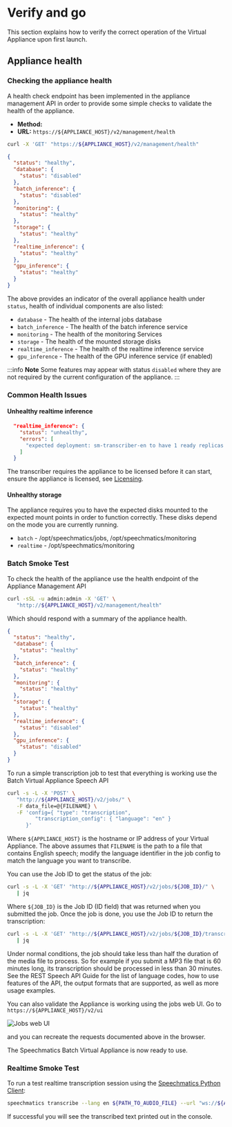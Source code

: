 
# Verify and go

This section explains how to verify the correct operation of the Virtual Appliance upon first launch.

## Appliance health 

### Checking the appliance health

A health check endpoint has been implemented in the appliance management API in order to provide some simple checks to validate the health of the appliance.

- **Method:** <HTTPMethodBadge method="GET" />
- **URL:** `https://${APPLIANCE_HOST}/v2/management/health`

```bash
curl -X 'GET' "https://${APPLIANCE_HOST}/v2/management/health" 
```

```json
{
  "status": "healthy",
  "database": {
    "status": "disabled"
  },
  "batch_inference": {
    "status": "disabled"
  },
  "monitoring": {
    "status": "healthy"
  },
  "storage": {
    "status": "healthy"
  },
  "realtime_inference": {
    "status": "healthy"
  },
  "gpu_inference": {
    "status": "healthy"
  }
}
```

The above provides an indicator of the overall appliance health under `status`, health of individual components are also listed:

- `database` - The health of the internal jobs database
- `batch_inference` - The health of the batch inference service
- `monitoring` - The health of the monitoring Services
- `storage` - The health of the mounted storage disks
- `realtime_inference` - The health of the realtime inference service
- `gpu_inference` - The health of the GPU inference service (if enabled)

:::info **Note**
Some features may appear with status `disabled` where they are not required by the current configuration of the appliance.
:::

### Common Health Issues

#### Unhealthy realtime inference

```json
  "realtime_inference": {
    "status": "unhealthy",
    "errors": [
      "expected deployment: sm-transcriber-en to have 1 ready replicas have: 0"
    ]
  }
```

The transcriber requires the appliance to be licensed before it can start, ensure the appliance is licensed, see [Licensing](/deployments/virtual-appliance/installation/licensing).

#### Unhealthy storage

The appliance requires you to have the expected disks mounted to the expected mount points in order to function correctly. These disks depend on the mode you are currently running.

- `batch` - /opt/speechmatics/jobs, /opt/speechmatics/monitoring
- `realtime` - /opt/speechmatics/monitoring


### Batch Smoke Test

To check the health of the appliance use the health endpoint of the Appliance Management API

```bash
curl -sSL -u admin:admin -X 'GET' \
   "http://${APPLIANCE_HOST}/v2/management/health"
```

Which should respond with a summary of the appliance health.

```json
{
  "status": "healthy",
  "database": {
    "status": "healthy"
  },
  "batch_inference": {
    "status": "healthy"
  },
  "monitoring": {
    "status": "healthy"
  },
  "storage": {
    "status": "healthy"
  },
  "realtime_inference": {
    "status": "disabled"
  },
  "gpu_inference": {
    "status": "disabled"
  }
}
```

To run a simple transcription job to test that everything is working use the Batch Virtual Appliance Speech API

```bash
curl -s -L -X 'POST' \
   "http://${APPLIANCE_HOST}/v2/jobs/" \
   -F data_file=@{FILENAME} \
   -F 'config={ "type": "transcription",
         "transcription_config": { "language": "en" }
      }'
```

Where `${APPLIANCE_HOST}` is the hostname or IP address of your Virtual Appliance. The above assumes that `FILENAME` is the path to a file that contains English speech; modify the language identifier in the job config to match the language you want to transcribe.

You can use the Job ID to get the status of the job:

```bash
curl -s -L -X 'GET' "http://${APPLIANCE_HOST}/v2/jobs/${JOB_ID}/" \
   | jq
```

Where `${JOB_ID}` is the Job ID (ID field) that was returned when you submitted the job. Once the job is done, you use the Job ID to return the transcription:

```bash
curl -s -L -X 'GET' "http://${APPLIANCE_HOST}/v2/jobs/${JOB_ID}/transcript" \
   | jq
```

Under normal conditions, the job should take less than half the duration of the media file to process. So for example if you submit a MP3 file that is 60 minutes long, its transcription should be processed in less than 30 minutes. See the REST Speech API Guide for the list of language codes, how to use features of the API, the output formats that are supported, as well as more usage examples.

You can also validate the Appliance is working using the jobs web UI. Go to `https://${APPLIANCE_HOST}/v2/ui`

![Jobs web UI](/img/appliance-images/jobs-web-ui.png)

and you can recreate the <HTTPMethodBadge method="POST"/> requests documented above in the browser.

The Speechmatics Batch Virtual Appliance is now ready to use.


### Realtime Smoke Test

To run a test realtime transcription session using the [Speechmatics Python Client](https://github.com/speechmatics/speechmatics-python):

```bash
speechmatics transcribe --lang en ${PATH_TO_AUDIO_FILE} --url "ws://${APPLIANCE_HOST}:9000/v2/en" --ssl-mode none
```

If successful you will see the transcribed text printed out in the console.
